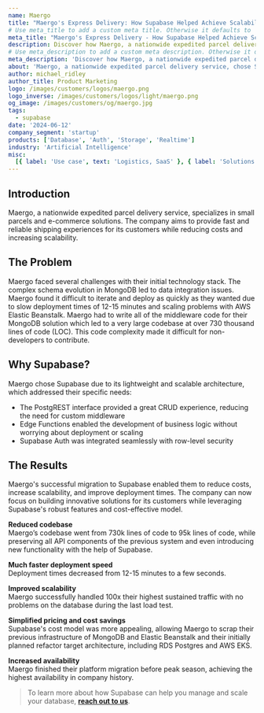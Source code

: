 ```yaml
---
name: Maergo
title: "Maergo's Express Delivery: How Supabase Helped Achieve Scalability, Speed, and Cost Saving"
# Use meta_title to add a custom meta title. Otherwise it defaults to '{name} | Supabase Customer Stories':
meta_title: "Maergo's Express Delivery - How Supabase Helped Achieve Scalability, Speed, and Cost Saving"
description: Discover how Maergo, a nationwide expedited parcel delivery service, reduced its codebase by 90%, decreased deployment times to just seconds, and achieved unprecedented scalability with Supabase.
# Use meta_description to add a custom meta description. Otherwise it defaults to {description}:
meta_description: 'Discover how Maergo, a nationwide expedited parcel delivery service, reduced its codebase by 90%, decreased deployment times to just seconds, and achieved unprecedented scalability with Supabase.'
about: 'Maergo, a nationwide expedited parcel delivery service, chose Supabase to overcome its technology challenges. With Supabase, Maergo was able to reduce its codebase by 90%, decrease deployment times from 12-15 minutes to just seconds, and achieve unprecedented scalability during peak season. Discover how Supabase helped Maergo achieve faster time-to-market, improved performance, and significant cost savings.'
author: michael_ridley
author_title: Product Marketing
logo: /images/customers/logos/maergo.png
logo_inverse: /images/customers/logos/light/maergo.png
og_image: /images/customers/og/maergo.jpg
tags:
  - supabase
date: '2024-06-12'
company_segment: 'startup'
products: ['Database', 'Auth', 'Storage', 'Realtime']
industry: 'Artificial Intelligence'
misc:
  [{ label: 'Use case', text: 'Logistics, SaaS' }, { label: 'Solutions', text: 'Database, Auth' }]
---
```


## Introduction

Maergo, a nationwide expedited parcel delivery service, specializes in small parcels and e-commerce solutions. The company aims to provide fast and reliable shipping experiences for its customers while reducing costs and increasing scalability.

## The Problem

Maergo faced several challenges with their initial technology stack. The complex schema evolution in MongoDB led to data integration issues. Maergo found it difficult to iterate and deploy as quickly as they wanted due to slow deployment times of 12-15 minutes and scaling problems with AWS Elastic Beanstalk. Maergo had to write all of the middleware code for their MongoDB solution which led to a very large codebase at over 730 thousand lines of code (LOC). This code complexity made it difficult for non-developers to contribute.

## Why Supabase?

Maergo chose Supabase due to its lightweight and scalable architecture, which addressed their specific needs:

- The PostgREST interface provided a great CRUD experience, reducing the need for custom middleware
- Edge Functions enabled the development of business logic without worrying about deployment or scaling
- Supabase Auth was integrated seamlessly with row-level security

## The Results

Maergo's successful migration to Supabase enabled them to reduce costs, increase scalability, and improve deployment times. The company can now focus on building innovative solutions for its customers while leveraging Supabase's robust features and cost-effective model.

**Reduced codebase**\
Maergo’s codebase went from 730k lines of code to 95k lines of code, while preserving all API components of the previous system and even introducing new functionality with the help of Supabase.

**Much faster deployment speed**\
Deployment times decreased from 12-15 minutes to a few seconds.

**Improved scalability**\
Maergo successfully handled 100x their highest sustained traffic with no problems on the database during the last load test.

**Simplified pricing and cost savings**\
Supabase's cost model was more appealing, allowing Maergo to scrap their previous infrastructure of MongoDB and Elastic Beanstalk and their initially planned refactor target architecture, including RDS Postgres and AWS EKS.

**Increased availability**\
Maergo finished their platform migration before peak season, achieving the highest availability in company history.

> To learn more about how Supabase can help you manage and scale your database, **[reach out to us](https://forms.supabase.com/enterprise)**.

